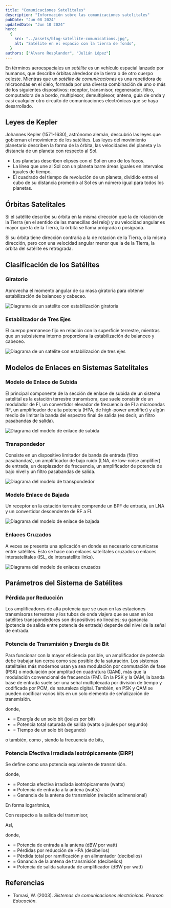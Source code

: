 ```yaml
---
title: "Comunicaciones Satelitales"
description: "Información sobre las comunicaciones satelitales"
pubDate: "Jun 08 2024"
updatedDate: "Jun 10 2024"
hero:
  {
    src: "../assets/blog-satellite-comunications.jpg",
    alt: "Satélite en el espacio con la tierra de fondo",
  }
authors: ["Alvaro Resplandor", "Julián López"]
---
```



En términos aeroespaciales un _satélite_ es un vehículo espacial lanzado por humanos, que describe órbitas alrededor de la tierra o de otro cuerpo celeste. Mientras que un _satélite de comunicaciones_ es una repetidora de microondas en el cielo, formada por una diversa combinación de uno o más de los siguientes dispositivos: receptor, transmisor, regenerador, filtro, computadora de a bordo, multiplexor, demultiplexor, antena, guía de onda y casi cualquier otro circuito de comunicaciones electrónicas que se haya desarrollado.

## Leyes de Kepler

Johannes Kepler (1571-1630), astrónomo alemán, descubrió las leyes que gobiernan el movimiento de los satélites. Las leyes del movimiento planetario describen la forma de la órbita, las velocidades del planeta y la distancia de un planeta con respecto al Sol.

- Los planetas describen elipses con el Sol en uno de los focos.
- La línea que une al Sol con un planeta barre áreas iguales en intervalos iguales de tiempo.
- El cuadrado del tiempo de revolución de un planeta, dividido entre el cubo de su distancia promedio al Sol es un número igual para todos los planetas.

## Órbitas Satelitales

Si el satélite describe su órbita en la misma dirección que la de rotación de la Tierra (en el sentido de las manecillas del reloj) y su velocidad angular es mayor que la de la Tierra, la órbita se llama prógrada o posígrada.

Si su órbita tiene dirección contraria a la de rotación de la Tierra, o la misma dirección, pero con una velocidad angular menor que la de la Tierra, la órbita del satélite es retrógrada.

## Clasificación de los Satélites

### Giratorio

Aprovecha el momento angular de su masa giratoria para obtener estabilización de balanceo y cabeceo.

<Image
	src={spinnerStabilizationImage}
	alt="Diagrama de un satélite con estabilización giratoria"
	class="mx-auto"
	loading="lazy"
/>

### Estabilizador de Tres Ejes

El cuerpo permanece fijo en relación con la superficie terrestre, mientras que un subsistema interno proporciona la estabilización de balanceo y cabeceo.

<Image
	src={threeAxisStabilizationImage}
	alt="Diagrama de un satélite con estabilización de tres ejes"
	class="mx-auto"
	loading="lazy"
/>

## Modelos de Enlaces en Sistemas Satelitales

### Modelo de Enlace de Subida

El principal componente de la sección de enlace de subida de un sistema satelital es la estación terrestre transmisora, que suele consistir de un modulador de FI, un convertidor elevador de frecuencia de FI a microondas RF, un amplificador de alta potencia (HPA, de high-power amplifier) y algún medio de limitar la banda del espectro final de salida (es decir, un filtro pasabandas de salida).

<Image
	src={uplinkModelImage}
	alt="Diagrama del modelo de enlace de subida"
	class="mx-auto"
	loading="lazy"
/>

### Transpondedor

Consiste en un dispositivo limitador de banda de entrada (filtro pasabandas), un amplificador de bajo ruido (LNA, de low-noise amplifier) de entrada, un desplazador de frecuencia, un amplificador de potencia de bajo nivel y un filtro pasabandas de salida.

<Image
	src={trasponderImage}
	alt="Diagrama del modelo de transpondedor"
	class="mx-auto"
	loading="lazy"
/>

### Modelo Enlace de Bajada

Un receptor en la estación terrestre comprende un BPF de entrada, un LNA y un convertidor descendente de RF a FI.

<Image
	src={downlinkModelImage}
	alt="Diagrama del modelo de enlace de bajada"
	class="mx-auto"
	loading="lazy"
/>

### Enlaces Cruzados

A veces se presenta una aplicación en donde es necesario comunicarse entre satélites. Esto se hace con enlaces satelitales cruzados o enlaces intersatelitales (ISL, de intersatellite links).

<Image
	src={crossLinkingImage}
	alt="Diagrama del modelo de enlaces cruzados"
	class="mx-auto"
	loading="lazy"
/>

## Parámetros del Sistema de Satélites

### Pérdida por Reducción

Los amplificadores de alta potencia que se usan en las estaciones transmisoras terrestres y los tubos de onda viajera que se usan en los satélites transpondedores son dispositivos no lineales; su ganancia (potencia de salida entre potencia de entrada) depende del nivel de la señal de entrada.

### Potencia de Transmisión y Energía de Bit

Para funcionar con la mayor eficiencia posible, un amplificador de potencia debe trabajar tan cerca como sea posible de la saturación. Los sistemas satelitales más modernos usan ya sea modulación por conmutación de fase (PSK) o modulación por amplitud en cuadratura (QAM), más que la modulación convencional de frecuencia (FM). En la PSK y la QAM, la banda base de entrada suele ser una señal multiplexada por división de tiempo y codificada por PCM, de naturaleza digital. También, en PSK y QAM se pueden codificar varios bits en un solo elemento de señalización de transmisión.

<div class="text-center">
	<Latex formula="E_b = P_t T_b" />
</div>

donde,

- <Latex formula="E_b" /> = Energía de un solo bit (joules por bit)
- <Latex formula="P_t" /> = Potencia total saturada de salida (watts o joules
  por segundo)
- <Latex formula="T_b" /> = Tiempo de un solo bit (segundo)

o también, como <Latex formula="T_b = 1/{f_b}" />, siendo <Latex formula="f_b" /> la frecuencia de bits,

<div class="text-center">
	<Latex formula="E_b = \frac{P_t}{T_b} = \frac{J/s}{b/s} = \frac{Joules}{bit}" />
</div>

### Potencia Efectiva Irradiada Isotrópicamente (EIRP)

Se define como una potencia equivalente de transmisión.

<div class="text-center">
	<Latex formula="EIRP = P_{ent} A_t" />
</div>

donde,

- <Latex formula="EIRP" /> = Potencia efectiva irradiada isotrópicamente (watts)
- <Latex formula="P_t" /> = Potencia de entrada a la antena (watts)
- <Latex formula="T_b" /> = Ganancia de la antena de transmisión (relación
  adimensional)

En forma logarítmica,

<div class="text-center">
	<Latex formula="EIRP_{(dBW)} = P_{ent(dBW)} A_{t(dB)}" />
</div>

Con respecto a la salida del transmisor,

<div class="text-center">
	<Latex formula="P_{ent} = P_t - L_{bo} - L_{bf}" />
</div>

Así,

<div class="text-center">
	<Latex formula="EIRP = P_t - L_{bo} - L_{bf} + A_t" />
</div>

donde,

- <Latex formula="P_{ent}" /> = Potencia de entrada a la antena (dBW por watt)
- <Latex formula="L_{bo}" /> = Pérdidas por reducción de HPA (decibelios)
- <Latex formula="L_{bf}" /> = Pérdida total por ramificación y en alimentador
  (decibelios)
- <Latex formula="A_t" /> = Ganancia de la antena de transmisión (decibelios)
- <Latex formula="P_t" /> = Potencia de salida saturada de amplificador (dBW por
  watt)

## Referencias

- Tomasi, W. (2003). _Sistemas de comunicaciones electrónicas. Pearson Educación_.
